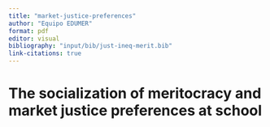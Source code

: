 ```yaml
---
title: "market-justice-preferences"
author: "Equipo EDUMER"
format: pdf
editor: visual
bibliography: "input/bib/just-ineq-merit.bib"
link-citations: true
---
```


# The socialization of meritocracy and market justice preferences at school

## 
